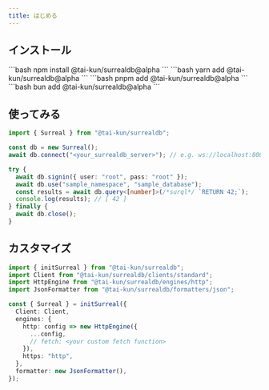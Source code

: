 ```yaml
---
title: はじめる
---
```



## インストール

<Tabs>
  <TabItem label="npm">
    ```bash
    npm install @tai-kun/surrealdb@alpha
    ```
  </TabItem>
  <TabItem label="yarn">
    ```bash
    yarn add @tai-kun/surrealdb@alpha
    ```
  </TabItem>
  <TabItem label="pnpm">
    ```bash
    pnpm add @tai-kun/surrealdb@alpha
    ```
  </TabItem>
  <TabItem label="bun">
    ```bash
    bun add @tai-kun/surrealdb@alpha
    ```
  </TabItem>
</Tabs>

## 使ってみる

```ts
import { Surreal } from "@tai-kun/surrealdb";

const db = new Surreal();
await db.connect("<your_surrealdb_server>"); // e.g. ws://localhost:8000

try {
  await db.signin({ user: "root", pass: "root" });
  await db.use("sample_namespace", "sample_database");
  const results = await db.query<[number]>(/*surql*/ `RETURN 42;`);
  console.log(results); // [ 42 ]
} finally {
  await db.close();
}
```

## カスタマイズ

```ts
import { initSurreal } from "@tai-kun/surrealdb";
import Client from "@tai-kun/surrealdb/clients/standard";
import HttpEngine from "@tai-kun/surrealdb/engines/http";
import JsonFormatter from "@tai-kun/surrealdb/formatters/json";

const { Surreal } = initSurreal({
  Client: Client,
  engines: {
    http: config => new HttpEngine({
      ...config,
      // fetch: <your custom fetch function>
    }),
    https: "http",
  },
  formatter: new JsonFormatter(),
});
```
